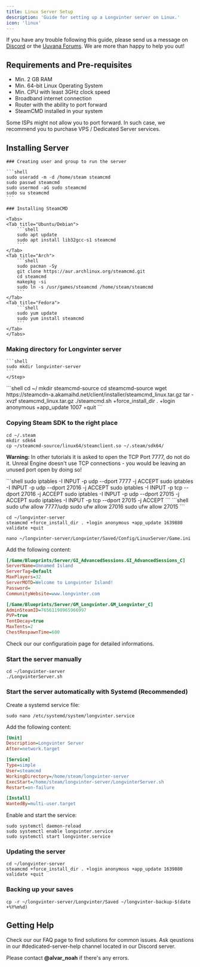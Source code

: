```yaml
---
title: Linux Server Setup
description: 'Guide for setting up a Longvinter server on Linux.'
icon: 'linux'
---
```


<Note>If you have any trouble following this guide, please send us a message on [Discord](https://discord.gg/longvinter) or the [Uuvana Forums](https://forum.uuvana.com/t/longvinter-questions-and-help). We are more than happy to help you out!</Note>

## Requirements and Pre-requisites

- Min. 2 GB RAM 
- Min. 64-bit Linux Operating System
- Min. CPU with least 3GHz clock speed
- Broadband internet connection
- Router with the ability to port forward 
- SteamCMD installed in your system

<Warning>Some ISPs might not allow you to port forward. In such case, we recommend you to purchase VPS / Dedicated Server services.</Warning>

## Installing Server

<Steps>
    <Step title="System Setup" icon="user-plus">

    ### Creating user and group to run the server

    ```shell
    sudo useradd -m -d /home/steam steamcmd
    sudo passwd steamcmd
    sudo usermod -aG sudo steamcmd
    sudo su steamcmd
    ```

    ### Installing SteamCMD
    
    <Tabs>
    <Tab title="Ubuntu/Debian">
        ```shell
        sudo apt update
        sudo apt install lib32gcc-s1 steamcmd
        ```
    </Tab>
    <Tab title="Arch">
        ```shell
        sudo pacman -Sy
        git clone https://aur.archlinux.org/steamcmd.git
        cd steamcmd
        makepkg -si
        sudo ln -s /usr/games/steamcmd /home/steam/steamcmd
        ```
    </Tab>
    <Tab title="Fedora">
        ```shell
        sudo yum update
        sudo yum install steamcmd
        ```
    </Tab>
    </Tabs>

   ### Making directory for Longvinter server
    ```shell
    sudo mkdir longvinter-server
    ```
    </Step>

<Step title="Steam SDK Setup" icon="steam">
```shell
cd ~/
mkdir steamcmd-source
cd steamcmd-source
wget https://steamcdn-a.akamaihd.net/client/installer/steamcmd_linux.tar.gz
tar -xvzf steamcmd_linux.tar.gz
./steamcmd.sh +force_install_dir . +login anonymous +app_update 1007 +quit
```

### Copying Steam SDK to the right place

```shell
cd ~/.steam
mkdir sdk64
cp ~/steamcmd-source/linux64/steamclient.so ~/.steam/sdk64/
```

</Step>

<Step title="Configure Port-forwarding and Firewalls" icon="block-brick-fire">

<Note>**Warning:** In other tutorials it is asked to open the TCP Port 7777, do not do it. Unreal Engine doesn't use TCP connections - you would be leaving an unused port open by doing so!</Note>

<Tabs>
  <Tab title="IPTables">
    ```shell
    sudo iptables -I INPUT -p udp --dport 7777 -j ACCEPT
    sudo iptables -I INPUT -p udp --dport 27016 -j ACCEPT
    sudo iptables -I INPUT -p tcp --dport 27016 -j ACCEPT
    sudo iptables -I INPUT -p udp --dport 27015 -j ACCEPT
    sudo iptables -I INPUT -p tcp --dport 27015 -j ACCEPT
    ```
  </Tab>
  <Tab title="Uncomplicated Firewall (UFW)">
    ```shell
    sudo ufw allow 7777/udp
    sudo ufw allow 27016
    sudo ufw allow 27015
    ```
  </Tab>
</Tabs>

</Step>

<Step title="Install Longvinter Server" icon="download">

```shell
cd ~/longvinter-server
steamcmd +force_install_dir . +login anonymous +app_update 1639880 validate +quit
```

</Step>

<Step title="Customize the Server" icon="gear">

```shell
nano ~/longvinter-server/Longvinter/Saved/Config/LinuxServer/Game.ini
```

Add the following content:

```ini
[/Game/Blueprints/Server/GI_AdvancedSessions.GI_AdvancedSessions_C]
ServerName=Unnamed Island
ServerTag=Default
MaxPlayers=32
ServerMOTD=Welcome to Longvinter Island!
Password=
CommunityWebsite=www.longvinter.com

[/Game/Blueprints/Server/GM_Longvinter.GM_Longvinter_C]
AdminSteamID=76561198965966997
PVP=true
TentDecay=true
MaxTents=2
ChestRespawnTime=600
```

  <Card title="Configuration" icon="gear" href="server/config">
    Check our our configuratioin page for detailed informations.
  </Card>

</Step>

<Step title="Run the Server" icon="play">

### Start the server manually

```shell
cd ~/longvinter-server
./LongvinterServer.sh
```

### Start the server automatically with Systemd (Recommended)

Create a systemd service file:

```shell
sudo nano /etc/systemd/system/longvinter.service
```

Add the following content:

```ini
[Unit]
Description=Longvinter Server
After=network.target

[Service]
Type=simple
User=steamcmd
WorkingDirectory=/home/steam/longvinter-server
ExecStart=/home/steam/longvinter-server/LongvinterServer.sh
Restart=on-failure

[Install]
WantedBy=multi-user.target
```

Enable and start the service:

```shell
sudo systemctl daemon-reload
sudo systemctl enable longvinter.service
sudo systemctl start longvinter.service
```

</Step>

<Step title="Server Maintenance" icon="traffic-cone">

### Updating the server

```shell
cd ~/longvinter-server
steamcmd +force_install_dir . +login anonymous +app_update 1639880 validate +quit
```

### Backing up your saves

```shell
cp -r ~/longvinter-server/Longvinter/Saved ~/longvinter-backup-$(date +%Y%m%d)
```
</Step>
</Steps>

## Getting Help

<CardGroup cols={2}>
  <Card title="FAQ" icon="question" href="server/faq">
    Check our our FAQ page to find solutions for common issues.
  </Card>
  <Card title="Discord" icon="discord" href="https://discord.gg/longvinter">
    Ask qeustions in our #dedicated-server-help channel located in our Discord server.
  </Card>
</CardGroup>

<Tip>Please contact **@alvar_noah** if there's any errors.</Tip>